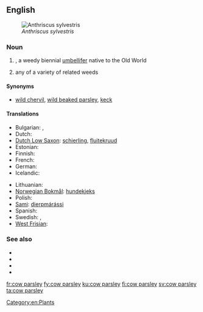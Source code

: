 ==English==
[[File:Anthriscus sylvestris Fluitenkruidbloemen.jpg|thumb|''Anthriscus sylvestris'']]

===Noun===
{{en-noun|head=[[cow]] [[parsley]]}}

# {{taxlink|Anthriscus sylvestris|species}}, a weedy biennial [[umbellifer]] native to the Old World
# {{context|by extension|lang=en}} any of a variety of related weeds

====Synonyms====
* {{sense|Anthriscus sylvestris}} [[wild chervil]], [[wild beaked parsley]], [[keck]]

====Translations====
{{trans-top|a weedy biennial umbellifer}}
* Bulgarian: {{t|bg|азмацук|m}},  {{t|bg|див керевиз}}
* Dutch: {{t|nl|fluitenkruid}}
* [[Dutch Low Saxon]]: [[schierling]], [[fluitekruud]]
* Estonian: {{t|et|mets-harakputk}}
* Finnish: {{t+|fi|koiranputki}}
* French: {{t+|fr|anthrisque sauvage}}
* German: {{t|de|Wiesenkerbel|m}}
* Icelandic: {{t+|is|skógarkerfill}}
{{trans-mid}}
* Lithuanian: {{t|lt|krūminis builis}}
* [[Norwegian Bokmål]]: [[hundekjeks]]
* Polish: {{t|pl|trybula leśna}}
* [[Sami]]: [[dierpmárássi]]
* Spanish: {{t|es|esperifollo verde|m}}
* Swedish: {{t+|sv|hundkäx|n}}, {{t|sv|hundloka|c}}
* [[West Frisian]]: {{t|fy|piipkrûd}}
{{trans-bottom}}

===See also===
* {{pedialite}}
* {{specieslite|Anthriscus sylvestris}}
* {{commonslite|Category:Anthriscus sylvestris}}
* {{R:USDA Plants|ANSY}}

[[Category:en:Plants]]

[[fr:cow parsley]]
[[fy:cow parsley]]
[[ku:cow parsley]]
[[fi:cow parsley]]
[[sv:cow parsley]]
[[ta:cow parsley]]